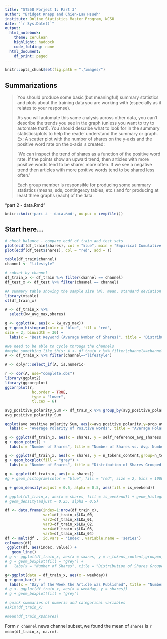 ```yaml
---
title: "ST558 Porject 1: Part 3"
author: "Bridget Knapp and Chien-Lan Hsueh"
institute: Online Statistics Master Program, NCSU
date: "`r Sys.Date()`"
output:
  html_notebook:
    theme: cerulean
    highlight: haddock
    code_folding: none
  html_document:
    df_print: paged
---
```


```r
knitr::opts_chunk$set(fig.path = "./images/")
```


## Summarizations

> You should produce some basic (but meaningful) summary statistics and plots about the training data you
are working with (especially as it relates to your response).
>
> As you will automate this same analysis across other data, you can’t describe the trends you see in the graph (unless you want to try to automate that!). You should describe what to look for in the summary statistics/plots to help the reader understand the summary or graph. Ex: A scatter plot with the number of shares on the y-axis and the positive word rate on the x-axis is created:
>
> 'We can inspect the trend of shares as a function of the positive word rate. If the points show an upward trend, then articles with more positive words tend to be shared more often. If we see a negative trend then articles with more positive words tend to be shared less often.'
>
> Each group member is responsible for producing some summary statistics (means, sds, contingency tables, etc.) and for producing at least three graphs (each) of the data.


"part 2 - data.Rmd"


```r
knitr::knit("part 2 - data.Rmd", output = tempfile())
```



## Start here...

```r
# check balance - compare ecdf of train and test sets
plot(ecdf(df_train$shares), col = "blue", main = "Empirical Cumulative Distribution", xlab = "shares")
plot(ecdf(df_test$shares), col = "red", add = T)
```


```r
table(df_train$channel)
channel <- "lifestyle"          

# subset by channel
df_train_x <- df_train %>% filter(channel == channel)
df_test_x <- df_test %>% filter(channel == channel)
```

```r
#A summary table showing the sample size (N), mean, standard deviation (Std. Dev.), minimum (Min), 25th percentile, 75th percentile, and maximum (Max)
library(vtable)
st(df_train_x)
```

```r
A <- df_train_x %>%
  select(kw_avg_max,shares)

g <- ggplot(A, aes(x = kw_avg_max))
g + geom_histogram(color = "blue", fill = "red",
size = 2, binwidth = 30) +
  labs(x = "Best Keyword (Average Number of Shares)", title = "Distribution of Shares by Best Keyword", y="Number of Shares")
```

```r
#we need to be able to cycle through the channels
#maybe something like this: A <- df_train_x %>% filter(channel==channel)
A <- df_train_x %>% filter(channel=="lifestyle") 

A <- dplyr::select_if(A, is.numeric)

r <- cor(A, use="complete.obs")
library(ggplot2)
library(ggcorrplot)
ggcorrplot(r, 
            hc.order = TRUE, 
            type = "lower",
            tl.cex = 6)
```

```r

avg_positive_polarity_Sum <- df_train_x %>% group_by(avg_positive_polarity) %>% summarize(prop_avg_positive_polarity = mean(shares),n = n())
avg_positive_polarity_Sum

ggplot(avg_positive_polarity_Sum, aes(x=avg_positive_polarity,y=prop_avg_positive_polarity,size=n)) + geom_point(stat="identity") +
  labs(x = "Average Polarity of Positive words", title = "Average Polarity of Positive words",y="Proportion of Average Polarity of Positive words")

```

```r

g <- ggplot(df_train_x, aes(x = shares, y = self_reference_avg_sharess,col=weekday))
g + geom_point() +
  labs(x = "Number of Shares", title = "Number of Shares vs. Avg. Number of Shares of Referenced Articles in Mashable", y="Avg. Number of Shares of Referenced Articles in Mashable")


```

```r
g <- ggplot(df_train_x, aes(x = shares, y = n_tokens_content,group=n_tokens_title,fill=shares))
g + geom_boxplot(fill = "grey") +
  labs(x = "Number of Shares", title = "Distribution of Shares Grouped by Number of Words in Article", y="Number of Words in the Article")
```


```r
g <- ggplot(df_train_x, aes(x = shares))
#g + geom_histogram(color = "blue", fill = "red", size = 2, bins = 1000)

g + geom_density(adjust = 0.5, alpha = 0.5, aes(fill = is_weekend))

# ggplot(df_train_x, aes(x = shares, fill = is_weekend)) + geom_histogram(aes(y = ..density..)) +
# geom_density(adjust = 0.25, alpha = 0.5)

```
```r

df <- data.frame(index=1:nrow(df_train_x),
                 var1=df_train_x$LDA_00,
                 var2=df_train_x$LDA_01,
                 var3=df_train_x$LDA_02,
                 var4=df_train_x$LDA_03,
                 var5=df_train_x$LDA_04)
df <- melt(df ,  id.vars = 'index', variable.name = 'series')
colnames(df)
 ggplot(df, aes(index, value)) +
   geom_line()
# g <- ggplot(df_train_x, aes(x = shares, y = n_tokens_content,group=n_tokens_title,fill=shares))
# g + geom_boxplot(fill = "grey") +
#   labs(x = "Number of Shares", title = "Distribution of Shares Grouped by Number of Words in Article", y="Number of Words in the Article")
```

```r
g<-ggplot(data = df_train_x, aes(x = weekday))
g + geom_bar() +
  labs(x = "Day of the Week the Article was Published", title = "Number of Articles Published Throughout the Week", y="Number of Articles Published")
# g <- ggplot(df_train_x, aes(x = weekday, y = shares))
# g + geom_boxplot(fill = "grey")

```


```r
# quick summaries of numeric and categorical variables
#skim(df_train_x)
```



```r
#mean(df_train_x$shares)
```



Form `r channel` news channel subset, we found the mean of `shares` is `r mean(df_train_x, na.rm)`.